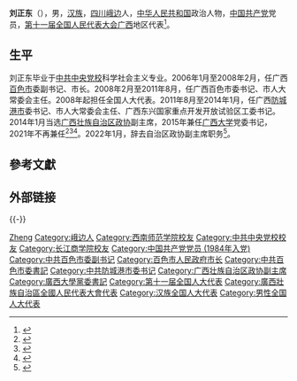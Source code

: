{{Otheruses|other=名为刘正东的其他人物|刘正东}}

'''刘正东'''（{{bd|1958年|9月||catIdx=Liu刘}}），男，[[汉族|汉族]]，[[四川省|四川]][[峨边彝族自治县|峨边]]人，[[中华人民共和国|中华人民共和国]]政治人物，[[中国共产党|中国共产党]]党员，[[第十一届全国人民代表大会|第十一届全国人民代表大会]][[广西壮族自治区|广西]]地区代表<ref>{{cite web|title=第十一届全国人大代表，广西壮族自治区政协副主席|url=http://news.xinhuanet.com/ziliao/2008-03/03/content_7708230.htm?node=36628|accessdate=2014-01-07|publisher=新华网|archive-date=2014-01-10|archive-url=https://web.archive.org/web/20140110211415/http://news.xinhuanet.com/ziliao/2008-03/03/content_7708230.htm?node=36628|dead-url=no}}</ref>。

== 生平 ==
刘正东毕业于[[中共中央党校|中共中央党校]]科学社会主义专业。2006年1月至2008年2月，任广西[[百色市|百色市]]委副书记、市长。2008年2月至2011年8月，任广西百色市委书记、市人大常委会主任。2008年起担任全国人大代表。2011年8月至2014年1月，任广西[[防城港市|防城港市]]委书记、市人大常委会主任、广西东兴国家重点开发开放试验区工委书记。2014年1月当选[[中国人民政治协商会议广西壮族自治区委员会|广西壮族自治区政协]]副主席，2015年兼任[[广西大学|广西大学]]党委书记，2021年不再兼任<ref>{{cite news|title=全国人大代表信息-刘正东|url=http://210.82.31.1:8084/delegate/viewDelegate.action?dbid=111962|accessdate=2013-04-05|newspaper=全国人大网|archiveurl=https://web.archive.org/web/20140522075654/http://www.npc.gov.cn/delegate/viewDelegate.action?dbid=111962|archivedate=2014-05-22|dead-url=yes}}</ref><ref>{{cite news|title=刘正东任广西大学党委书记|url=http://renshi.people.com.cn/n/2015/0429/c139617-26921637.html|date=2015-04-29|accessdate=2016-07-27|newspaper=人民网－中国共产党新闻网|archive-date=2019-05-13|archive-url=https://web.archive.org/web/20190513001810/http://renshi.people.com.cn/n/2015/0429/c139617-26921637.html|dead-url=no}}</ref><ref>{{Cite web|title=广西壮族自治区政协副主席王乃学任广西大学党委书记|url=http://district.ce.cn/newarea/sddy/202110/16/t20211016_36998986.shtml|accessdate=2021-10-16|work=中国经济网|archive-date=2021-12-09|archive-url=https://web.archive.org/web/20211209161450/http://district.ce.cn/newarea/sddy/202110/16/t20211016_36998986.shtml}}</ref>。2022年1月，辞去自治区政协副主席职务<ref>{{Cite web|url=http://district.ce.cn/newarea/sddy/202201/21/t20220121_37278497.shtml|title=李彬、徐绍川、黄世勇、费志荣、周成方当选广西壮族自治区政协副主席|publisher=中国经济网|accessdate=2022-05-26|archive-date=2022-01-22|archive-url=https://web.archive.org/web/20220122061646/http://district.ce.cn/newarea/sddy/202201/21/t20220121_37278497.shtml}}</ref>。

== 參考文獻 ==
{{reflist}}

== 外部链接 ==

{{-}}
{{start box}}
{{s-ppo|cpc}}
{{s-before|[[梁颖|梁颖]]}}
{{s-title|中国共产党[[广西大学|广西大学]]委员会书记|2015年4月－2021年10月}} 
{{s-after|[[王乃学|王乃学]]}}
{{s-before|[[禤沛均|禤沛均]]}}
{{s-title|[[中国共产党防城港市委员会|中国共产党防城港市委员会]]书记|2011年8月－2014年1月}} 
{{s-after|[[金湘军|金湘军]]}}
{{s-before|[[梁春禄|梁春禄]]}}
{{s-title|[[中国共产党百色市委员会|中国共产党百色市委员会]]书记|2008年2月－2011年8月}} 
{{s-after|[[赖德荣|赖德荣]]}}
{{s-gov|prc}}
{{s-before|[[刘志勇_(满族政治人物)|刘志勇]]}}
{{s-title|[[百色市人民政府|百色市人民政府]]市长|2006年1月－2008年2月}} 
{{s-after|[[谢泽宇|谢泽宇]]}}
{{end box}}

{{Authority control}}
{{DEFAULTSORT:Liu刘}}
[[Category:刘姓|Zheng]]
[[Category:峨边人|Category:峨边人]]
[[Category:西南师范学院校友|Category:西南师范学院校友]]
[[Category:中共中央党校校友|Category:中共中央党校校友]]
[[Category:长江商学院校友|Category:长江商学院校友]]
[[Category:中国共产党党员_(1984年入党)|Category:中国共产党党员 (1984年入党)]]
[[Category:中共百色市委副书记|Category:中共百色市委副书记]]
[[Category:百色市人民政府市长|Category:百色市人民政府市长]]
[[Category:中共百色市委書記|Category:中共百色市委書記]]
[[Category:中共防城港市委书记|Category:中共防城港市委书记]]
[[Category:广西壮族自治区政协副主席|Category:广西壮族自治区政协副主席]]
[[Category:廣西大學黨委書記|Category:廣西大學黨委書記]]
[[Category:第十一届全国人大代表|Category:第十一届全国人大代表]]
[[Category:廣西壯族自治區全國人民代表大會代表|Category:廣西壯族自治區全國人民代表大會代表]]
[[Category:汉族全国人大代表|Category:汉族全国人大代表]]
[[Category:男性全国人大代表|Category:男性全国人大代表]]